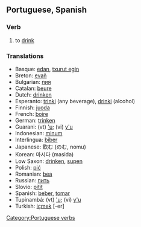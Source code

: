 ==Portuguese, Spanish==
===Verb===
# to [[drink]]

===Translations===

* Basque: [[edan]], [[txurut egin]]
* Breton: [[evañ]]
* Bulgarian: [[пия]]
* Catalan: [[beure]]
* Dutch: [[drinken]]
* Esperanto: [[trinki]] (any beverage), [[drinki]] (alcohol)
* Finnish: [[juoda]]
* French: [[boire]]
* German: [[trinken]]
* Guarani: (vt) [['u]]; (vi) [[y'u]]
* Indonesian: [[minum]]
* Interlingua: [[biber]]
* Japanese: 飲む (のむ, nomu)
* Korean: 마시다 (masida)
* Low Saxon: [[drinken]], [[supen]]
* Polish: [[pić]]
* Romanian: [[bea]]
* Russian: [[пить]]
* Slovio: [[pitit]]
* Spanish: [[beber]], [[tomar]]
* Tupinambá: (vt) [['u]]; (vi) [[y'u]]
* Turkish: [[içmek]] [-er]

[[Category:Portuguese verbs]]